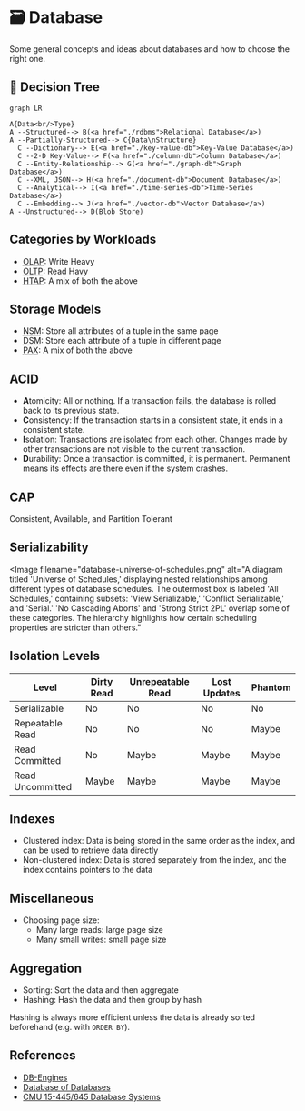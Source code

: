 
# 🗃️ Database

Some general concepts and ideas about databases and how to choose the right one.

## 🌳 Decision Tree

```mermaid
graph LR

A{Data<br/>Type}
A --Structured--> B(<a href="./rdbms">Relational Database</a>)
A --Partially-Structured--> C{Data\nStructure}
  C --Dictionary--> E(<a href="./key-value-db">Key-Value Database</a>)
  C --2-D Key-Value--> F(<a href="./column-db">Column Database</a>)
  C --Entity-Relationship--> G(<a href="./graph-db">Graph Database</a>)
  C --XML, JSON--> H(<a href="./document-db">Document Database</a>)
  C --Analytical--> I(<a href="./time-series-db">Time-Series Database</a>)
  C --Embedding--> J(<a href="./vector-db">Vector Database</a>)
A --Unstructured--> D(Blob Store)
```

## Categories by Workloads

- <abbr title="Online Transaction Processing">OLAP</abbr>: Write Heavy
- <abbr title="Online Analytical Processing">OLTP</abbr>: Read Havy
- <abbr title="Hybrid Transaction + Analytical Processing">HTAP</abbr>: A mix of
  both the above

## Storage Models

- <abbr title="N-Ary Storage Model">NSM</abbr>: Store all attributes of a tuple
  in the same page
- <abbr title="Decomposition Storage Model">DSM</abbr>: Store each attribute of
  a tuple in different page
- <abbr title="Partition Attributes Across">PAX</abbr>: A mix of both the above

## ACID

- **A**tomicity: All or nothing. If a transaction fails, the database is rolled back to its previous state.
- **C**onsistency: If the transaction starts in a consistent state, it ends in a consistent state.
- **I**solation: Transactions are isolated from each other. Changes made by other transactions are not visible to the current transaction.
- **D**urability: Once a transaction is committed, it is permanent. Permanent means its effects are there even if the system crashes.

## CAP

Consistent, Available, and Partition Tolerant

## Serializability

<Image
  filename="database-universe-of-schedules.png"
  alt="A diagram titled 'Universe of Schedules,' displaying nested relationships among different types of database schedules. The outermost box is labeled 'All Schedules,' containing subsets: 'View Serializable,' 'Conflict Serializable,' and 'Serial.' 'No Cascading Aborts' and 'Strong Strict 2PL' overlap some of these categories. The hierarchy highlights how certain scheduling properties are stricter than others."
></Image>

## Isolation Levels

| Level            | Dirty Read | Unrepeatable Read | Lost Updates | Phantom |
| ---------------- | ---------- | ----------------- | ------------ | ------- |
| Serializable     | No         | No                | No           | No      |
| Repeatable Read  | No         | No                | No           | Maybe   |
| Read Committed   | No         | Maybe             | Maybe        | Maybe   |
| Read Uncommitted | Maybe      | Maybe             | Maybe        | Maybe   |

## Indexes

- Clustered index: Data is being stored in the same order as the index, and can be used to retrieve data directly
- Non-clustered index: Data is stored separately from the index, and the index contains pointers to the data

## Miscellaneous

- Choosing page size:
  - Many large reads: large page size
  - Many small writes: small page size

## Aggregation

- Sorting: Sort the data and then aggregate
- Hashing: Hash the data and then group by hash

Hashing is always more efficient unless the data is already sorted beforehand (e.g. with `ORDER BY`).

## References

- [DB-Engines](https://db-engines.com)
- [Database of Databases](https://dbdb.io)
- [CMU 15-445/645 Database Systems](https://15445.courses.cs.cmu.edu/fall2024/)
